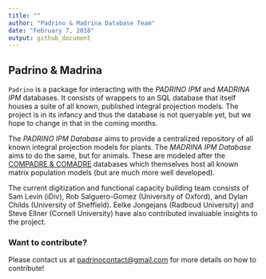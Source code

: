 ```yaml
---
title: ""
author: "Padrino & Madrina Database Team"
date: "February 7, 2018"
output: github_document
---
```



## Padrino & Madrina

`Padrino` is a package for interacting with the _PADRINO IPM_ and _MADRINA IPM_ databases. It consists of wrappers to an SQL database that itself houses a suite of all known, published integral projection models. The project is in its infancy and thus the database is not queryable yet, but we hope to change in that in the coming months.

The _PADRINO IPM Database_ aims to provide a centralized repository of all known integral projection models for plants. The _MADRINA IPM Database_ aims to do the same, but for animals. These are modeled after the [COMPADRE & COMADRE](http://www.compadre-db.org/) databases which themselves host all known matrix population models (but are much more well developed). 

The current digitization and functional capacity building team consists of Sam Levin (iDiv), Rob Salguero-Gomez (University of Oxford), and Dylan Childs (University of Sheffield). Eelke Jongejans (Radboud University) and Steve Ellner (Cornell University) have also contributed invaluable insights to the project. 

### Want to contribute?

Please contact us at <padrinocontact@gmail.com> for more details on how to contribute!


